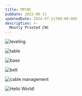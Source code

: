 ```yaml
---
title: MPCNC
pubDate: 2022-08-11
updatedDate: 2024-07-21T00:00:00Z
description: >-
  Mostly Printed CNC
---
```


![leveling](./leveling_the_top.jpg)

![table](./table_is_made.jpg)

![base](./building_the_base.jpg)

![belt](./hooking_up_a_belt.jpg)

![cable management](./mpcnc_cable_management.jpg)

![Hello World!](./mpcnc_hello_world.jpg)
